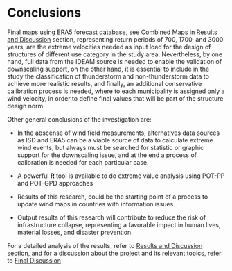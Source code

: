 # Conclusions {#conclusions}


Final maps using ERA5 forecast database, see [Combined Maps](#cm) in [Results and Discussion](#rmd-results) section, representing return periods of 700, 1700, and 3000 years, are the extreme velocities needed as input load for the design of structures of different use category in the study area. Nevertheless, by one hand, full data from the IDEAM source is needed to enable the validation of downscaling support, on the other hand, it is essential to include in the study the classification of thunderstorm and non-thunderstorm data to achieve more realistic results, and finally, an additional conservative calibration process is needed, where to each municipality is assigned only a wind velocity, in order to define final values that will be part of the structure design norm.

Other general conclusions of the investigation are:

* In the abscense of wind field measurements, alternatives data sources as ISD and ERA5 can be a viable source of data to calculate extreme wind events, but always must be searched for statistic or graphic support for the downscaling issue, and at the end a process of calibration is needed for each particular case.

* A powerful **R** tool is available to do extreme value analysis using POT-PP and POT-GPD approaches

* Results of this research, could be the starting point of a process to update wind maps in countries with information issues.

* Output results of this research will contribute to reduce the risk of infrastructure collapse, representing a favorable impact in human lives, material losses, and disaster prevention.

For a detailed analysis of the results, refer to [Results and Discussion](#rmd-results) section, and for a discussion about the project and its relevant topics, refer to [Final Discussion](#fd)
